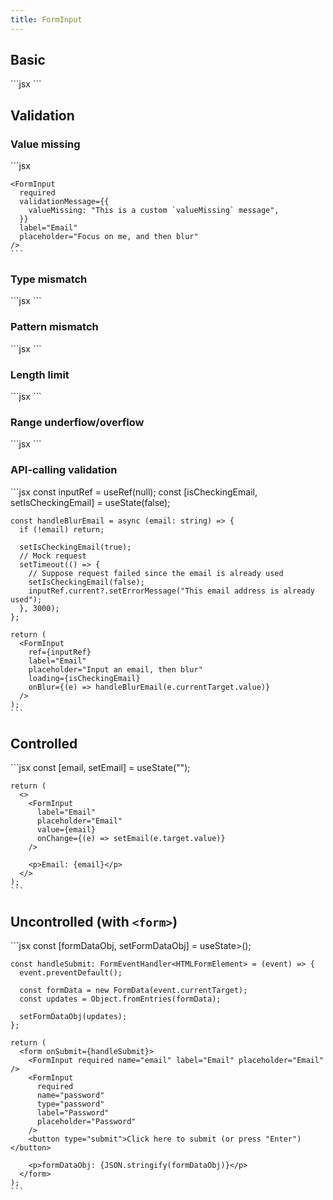 ```yaml
---
title: FormInput
---
```



## Basic

<Tabs>
  <TabItem label="Preview">
    <Card>
      <FormInput client:load label="Email" placeholder="Email" />
    </Card>
  </TabItem>
  <TabItem label="Code">
    ```jsx
    <FormInput label="Email" placeholder="Email" />
    ```
  </TabItem>
</Tabs>

## Validation

### Value missing

<Tabs>
  <TabItem label="Preview">
    <Card>
      <div className="flex flex-col gap-6">
        <FormInput
          client:load
          required
          label="Email"
          placeholder="Focus on me, and then blur"
        />
        <FormInput
          client:load
          required
          validationMessage={{
            valueMissing: "This is a custom `valueMissing` message",
          }}
          label="Email"
          placeholder="Focus on me, and then blur"
        />
      </div>
    </Card>
  </TabItem>
  <TabItem label="Code">
    ```jsx
    <FormInput required label="Email" placeholder="Email" />

    <FormInput
      required
      validationMessage={{
        valueMissing: "This is a custom `valueMissing` message",
      }}
      label="Email"
      placeholder="Focus on me, and then blur"
    />
    ```

  </TabItem>
</Tabs>

### Type mismatch

<Tabs>
  <TabItem label="Preview">
    <Card>
      <FormInput
        client:load
        label="Email"
        type="email"
        placeholder="Input an invalid email, e.g, abc"
        validationMessage={{
          typeMismatch: "Invalid email",
        }}
      />
    </Card>
  </TabItem>
  <TabItem label="Code">
    ```jsx
    <FormInput
      label="Email"
      type="email"
      placeholder="Input an invalid email, e.g, abc"
      validationMessage={{
        typeMismatch: "Invalid email",
      }}
    />
    ```
  </TabItem>
</Tabs>

### Pattern mismatch

<Tabs>
  <TabItem label="Preview">
    <Card>
      <FormInput
        client:load
        label="Chinese Name"
        pattern="[\u4e00-\u9fa5]*"
        placeholder="Input an invalid name, e.g, Yulei"
        validationMessage={{
          patternMismatch: "Invalid Chinese name",
        }}
      />
    </Card>
  </TabItem>
  <TabItem label="Code">
    ```jsx
    <FormInput
      label="Chinese Name"
      pattern="[\u4e00-\u9fa5]*"
      placeholder="Input an invalid name, e.g, Yulei"
      validationMessage={{
        patternMismatch: "Invalid Chinese name",
      }}
    />
    ```
  </TabItem>
</Tabs>

### Length limit

<Tabs>
  <TabItem label="Preview">
    <Card>
      <FormInput
        client:load
        label="Password"
        type="password"
        minLength={6}
        maxLength={20}
        placeholder="The length of your password should between 6 to 20"
        validationMessage={{
          tooShort: "Too short",
        }}
      />
    </Card>
  </TabItem>
  <TabItem label="Code">
    ```jsx
    <FormInput
      label="Password"
      type="password"
      minLength={6}
      maxLength={20}
      placeholder="The length of your password should between 6 to 20"
      validationMessage={{
        tooShort: "Too short",
      }}
    />
    ```

  </TabItem>
</Tabs>

### Range underflow/overflow

<Tabs>
  <TabItem label="Preview">
    <Card>
      <FormInput
        client:load
        label="Quantity"
        type="number"
        min={1}
        max={5}
        placeholder="Quantity (between 1 and 5)"
        validationMessage={{
          rangeUnderflow: 'The minimum number is 1',
          rangeOverflow:'The maximum number is 5'
        }}
      />
    </Card>
  </TabItem>
  <TabItem label="Code">
    ```jsx
    <FormInput
      label="Quantity"
      type="number"
      min={1}
      max={5}
      placeholder="Quantity (between 1 and 5)"
      validationMessage={{
        rangeUnderflow: 'The minimum number is 1',
        rangeOverflow:'The maximum number is 5'
      }}
    />
    ```

  </TabItem>
</Tabs>

### API-calling validation

<Tabs>
  <TabItem label="Preview">
    <Card>
      <ApiCallingValidation client:load />
    </Card>
  </TabItem>
  <TabItem label="Code">
    ```jsx
    const inputRef = useRef<InputImperativeHandle>(null);
    const [isCheckingEmail, setIsCheckingEmail] = useState(false);

    const handleBlurEmail = async (email: string) => {
      if (!email) return;

      setIsCheckingEmail(true);
      // Mock request
      setTimeout(() => {
        // Suppose request failed since the email is already used
        setIsCheckingEmail(false);
        inputRef.current?.setErrorMessage("This email address is already used");
      }, 3000);
    };

    return (
      <FormInput
        ref={inputRef}
        label="Email"
        placeholder="Input an email, then blur"
        loading={isCheckingEmail}
        onBlur={(e) => handleBlurEmail(e.currentTarget.value)}
      />
    );
    ```

  </TabItem>
</Tabs>

## Controlled

<Tabs>
  <TabItem label="Preview">
    <Card>
      <Controlled client:load />
    </Card>
  </TabItem>
  <TabItem label="Code">
    ```jsx
    const [email, setEmail] = useState("");

    return (
      <>
        <FormInput
          label="Email"
          placeholder="Email"
          value={email}
          onChange={(e) => setEmail(e.target.value)}
        />

        <p>Email: {email}</p>
      </>
    );
    ```

  </TabItem>
</Tabs>

## Uncontrolled (with `<form>`)

<Tabs>
  <TabItem label="Preview">
    <Card>
      <Uncontrolled client:load />
    </Card>
  </TabItem>
  <TabItem label="Code">
    ```jsx
    const [formDataObj, setFormDataObj] =
      useState<Record<string, FormDataEntryValue>>();

    const handleSubmit: FormEventHandler<HTMLFormElement> = (event) => {
      event.preventDefault();

      const formData = new FormData(event.currentTarget);
      const updates = Object.fromEntries(formData);

      setFormDataObj(updates);
    };

    return (
      <form onSubmit={handleSubmit}>
        <FormInput required name="email" label="Email" placeholder="Email" />
        <FormInput
          required
          name="password"
          type="password"
          label="Password"
          placeholder="Password"
        />
        <button type="submit">Click here to submit (or press "Enter")</button>

        <p>formDataObj: {JSON.stringify(formDataObj)}</p>
      </form>
    );
    ```

  </TabItem>
</Tabs>

